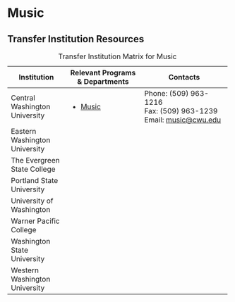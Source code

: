 # Music

## Transfer Institution Resources

+-------------------------------+-----------------------------------------+-----------------------------------------------+
| Institution                   | Relevant Programs & Departments         | Contacts                                      |
+===============================+=========================================+===============================================+
| Central Washington University | -   [Music](https://www.cwu.edu/music/) | Phone: (509) 963-1216\                        |
|                               |                                         | Fax: (509) 963-1239\                          |
|                               |                                         | Email: [music\@cwu.edu](mailto:music@cwu.edu) |
+-------------------------------+-----------------------------------------+-----------------------------------------------+
| Eastern Washington University |                                         |                                               |
+-------------------------------+-----------------------------------------+-----------------------------------------------+
| The Evergreen State College   |                                         |                                               |
+-------------------------------+-----------------------------------------+-----------------------------------------------+
| Portland State University     |                                         |                                               |
+-------------------------------+-----------------------------------------+-----------------------------------------------+
| University of Washington      |                                         |                                               |
+-------------------------------+-----------------------------------------+-----------------------------------------------+
| Warner Pacific College        |                                         |                                               |
+-------------------------------+-----------------------------------------+-----------------------------------------------+
| Washington State University   |                                         |                                               |
+-------------------------------+-----------------------------------------+-----------------------------------------------+
| Western Washington University |                                         |                                               |
+-------------------------------+-----------------------------------------+-----------------------------------------------+

: Transfer Institution Matrix for Music
